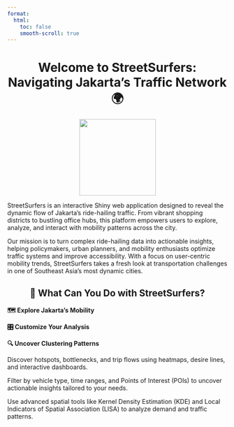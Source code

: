 ```yaml
---
format:
  html:
    toc: false
    smooth-scroll: true
---
```


<div style="text-align: center;">
# Welcome to StreetSurfers: Navigating Jakarta’s Traffic Network 🌍 
![](images/logo.png){fig-align="center" width="175"}

<div style="text-align: left;">
StreetSurfers is an interactive Shiny web application designed to reveal the dynamic flow of Jakarta's ride-hailing traffic. From vibrant shopping districts to bustling office hubs, this platform empowers users to explore, analyze, and interact with mobility patterns across the city.

Our mission is to turn complex ride-hailing data into actionable insights, helping policymakers, urban planners, and mobility enthusiasts optimize traffic systems and improve accessibility. With a focus on user-centric mobility trends, StreetSurfers takes a fresh look at transportation challenges in one of Southeast Asia’s most dynamic cities.
<div>

<div style="text-align: center;">
## 🌟 What Can You Do with StreetSurfers?
</div>
::: {layout-ncol="3"}
**🗺️ Explore Jakarta’s Mobility**

**🎛️ Customize Your Analysis**

**🔍 Uncover Clustering Patterns**

Discover hotspots, bottlenecks, and trip flows using heatmaps, desire lines, and interactive dashboards.

Filter by vehicle type, time ranges, and Points of Interest (POIs) to uncover actionable insights tailored to your needs.

Use advanced spatial tools like Kernel Density Estimation (KDE) and Local Indicators of Spatial Association (LISA) to analyze demand and traffic patterns.
:::
</div>

